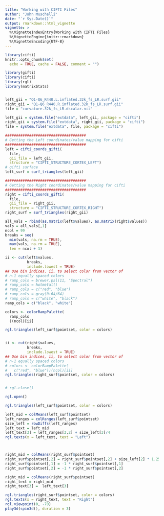 ```yaml
---
title: "Working with CIFTI Files"
author: "John Muschelli"
date: "`r Sys.Date()`"
output: rmarkdown::html_vignette
vignette: >
  %\VignetteIndexEntry{Working with CIFTI Files}
  %\VignetteEngine{knitr::rmarkdown}
  %\VignetteEncoding{UTF-8}
---
```



```r
library(cifti)
knitr::opts_chunk$set(
  echo = TRUE, cache = FALSE, comment = "")
```


```r
library(gifti)
library(cifti)
library(rgl)
library(matrixStats)


left_gii = "Q1-Q6_R440.L.inflated.32k_fs_LR.surf.gii"
right_gii = "Q1-Q6_R440.R.inflated.32k_fs_LR.surf.gii"
file = "curvature.32k_fs_LR.dscalar.nii"

left_gii = system.file("extdata", left_gii, package = "cifti")
right_gii = system.file("extdata", right_gii, package = "cifti")
file = system.file("extdata", file, package = "cifti")

#####################################
# Getting the Left coordinates/value mapping for cifti
#####################################
left = cifti_coords_gifti(
  file,
  gii_file = left_gii,
  structure = "CIFTI_STRUCTURE_CORTEX_LEFT")
# gifti surface
left_surf = surf_triangles(left_gii)

#####################################
# Getting the Right coordinates/value mapping for cifti
#####################################
right = cifti_coords_gifti(
  file,
  gii_file = right_gii,
  structure = "CIFTI_STRUCTURE_CORTEX_RIGHT")
right_surf = surf_triangles(right_gii)

all_vals = rbind(as.matrix(left$values), as.matrix(right$values))
vals = all_vals[,1]
ncol = 99
breaks = seq(
  min(vals, na.rm = TRUE),
  max(vals, na.rm = TRUE),
  len = ncol + 1)

ii <- cut(left$values,
          breaks,
          include.lowest = TRUE)
## Use bin indices, ii, to select color from vector of
# n-1 equally spaced colors
# ramp_cols = brewer.pal(11, "Spectral")
# ramp_cols = hotmetal()
# ramp_cols = c("red", "blue")
# ramp_cols = gray(0:64/64)
# ramp_cols = c("white", "black")
ramp_cols = c("black", "white")

colors <- colorRampPalette(
  ramp_cols
  )(ncol)[ii]

rgl.triangles(left_surf$pointset, color = colors)


ii <- cut(right$values,
          breaks,
          include.lowest = TRUE)
## Use bin indices, ii, to select color from vector of
# n-1 equally spaced colors
# colors <- colorRampPalette(
#   c("red", "blue"))(ncol)[ii]
rgl.triangles(right_surf$pointset, color = colors)


# rgl.close()
```

```r
rgl.open()

rgl.triangles(left_surf$pointset, color = colors)

left_mid = colMeans(left_surf$pointset)
left_ranges = colRanges(left_surf$pointset)
size_left = rowDiffs(left_ranges)
left_text = left_mid
left_text[3] = left_ranges[3,2] + size_left[3]/4
rgl.texts(x = left_text, text = "Left")



right_mid = colMeans(right_surf$pointset)
right_surf$pointset[,2] = right_surf$pointset[,2] + size_left[2] * 1.25
right_surf$pointset[,1] = -1 * right_surf$pointset[,1]
right_surf$pointset[,2] = -1 * right_surf$pointset[,2]

right_mid = colMeans(right_surf$pointset)
right_text = right_mid
right_text[3] =  left_text[3]

rgl.triangles(right_surf$pointset, color = colors)
rgl.texts(x = right_text, text = "Right")
rgl.viewpoint(0, -70)
play3d(spin3d(), duration = 3)
```
